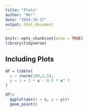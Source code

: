 ```yaml
---
title: "Plots"
author: "Me!"
date: "2024-10-17"
output: html_document
---
```


```r
knitr::opts_chunk$set(echo = TRUE)
library(tidyverse)
```

## Including Plots

```r
df = tibble(
  x = rnorm(100,2,5),
  y = 1 + 2 * x - 0.5 * x^ 7
)

df|>
  ggplot(aes(x = x, y = y))+
  geom_point()
```

